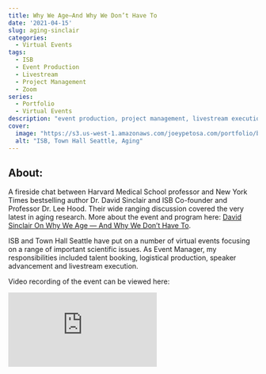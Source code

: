 ```yaml
---
title: Why We Age—And Why We Don’t Have To
date: '2021-04-15'
slug: aging-sinclair
categories:
  - Virtual Events
tags:
  - ISB
  - Event Production
  - Livestream
  - Project Management
  - Zoom
series:
  - Portfolio
  - Virtual Events
description: "event production, project management, livestream execution"
cover:
  image: "https://s3.us-west-1.amazonaws.com/joeypetosa.com/portfolio/banner_th_aging_sinclair.png"
  alt: "ISB, Town Hall Seattle, Aging"
---
```


## About:  
A fireside chat between Harvard Medical School professor and New York Times 
bestselling author Dr. David Sinclair and ISB Co-founder and Professor Dr. Lee 
Hood. Their wide ranging discussion covered the very latest in aging research. 
More about the event and program here: 
[David Sinclair On Why We Age — And Why We Don’t Have To](https://isbscience.org/news/2021/04/16/sinclair-aging/).  

ISB and Town Hall Seattle have put on a number of virtual events focusing on a 
range of important scientific issues. As Event Manager, my responsibilities
included talent booking, logistical production, speaker advancement and 
livestream execution.  

Video recording of the event can be viewed here:  


<div id="videocontainer">
  <div class="container">
  <iframe src="https://www.youtube-nocookie.com/embed/BRFqPSy48b4" title="YouTube video player" frameborder="0" allow="accelerometer; autoplay; clipboard-write; encrypted-media; gyroscope; picture-in-picture" allowfullscreen class="video">></iframe>
  </div>
</div>
